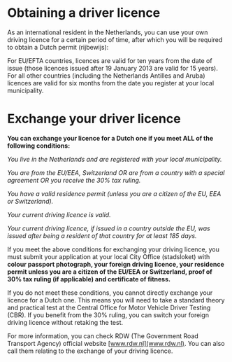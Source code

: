 
# Obtaining a driver licence
As an international resident in the Netherlands, you can use your own driving licence for a certain period of time, after which you will be required to obtain a Dutch permit (rijbewijs):

For EU/EFTA countries, licences are valid for ten years from the date of issue (those licences issued after 19 January 2013 are valid for 15 years). For all other countries (including the Netherlands Antilles and Aruba) licences are valid for six months from the date you register at your local municipality.
# Exchange your driver licence 
**You can exchange your licence for a Dutch one if you meet ALL of the following conditions:**

  *You live in the Netherlands and are registered with your local municipality.*

  *You are from the EU/EEA, Switzerland OR are from a country with a special agreement OR you receive the 30% tax ruling.*

  *You have a valid residence permit (unless you are a citizen of the EU, EEA or Switzerland).*

  *Your current driving licence is valid.*

  *Your current driving licence, if issued in a country outside the EU, was issued after being a resident of that country for at least 185 days.*

If you meet the above conditions for exchanging your driving licence, you must submit your application at your local City Office (stadsloket) with **colour passport photograph, your foreign driving licence, your residence permit unless you are a citizen of the EU/EEA or Switzerland, proof of 30% tax ruling (if applicable) and certificate of fitness.**  

<Callout>
  If you do not meet these conditions, you cannot directly exchange your licence for a Dutch one. This means you will need to take a standard theory and practical test at the Central Office for Motor Vehicle Driver Testing (CBR). If you benefit from the 30% ruling, you can switch your foreign driving licence without retaking the test.
</Callout> 

For more information, you can check RDW (The Government Road Transport Agency) official website [www.rdw.nl](www.rdw.nl). You can also call them relating to the exchange of your driving licence.

<Youtube id="MDNJ_p5RQYQ&t=53s" />
